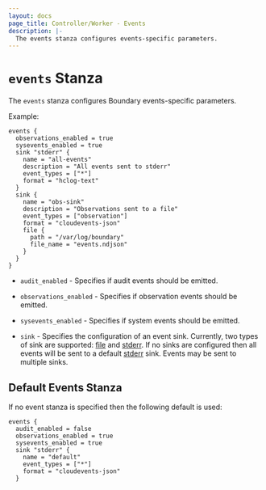 ```yaml
---
layout: docs
page_title: Controller/Worker - Events
description: |-
  The events stanza configures events-specific parameters.
---
```


# `events` Stanza

The `events` stanza configures Boundary events-specific parameters.

Example:

```hcl
events {
  observations_enabled = true
  sysevents_enabled = true
  sink "stderr" {
    name = "all-events"
    description = "All events sent to stderr"
    event_types = ["*"]
    format = "hclog-text"
  }
  sink {
    name = "obs-sink"
    description = "Observations sent to a file"
    event_types = ["observation"]
    format = "cloudevents-json"
    file {
      path = "/var/log/boundary"
      file_name = "events.ndjson"
    }
  }
}
```

- `audit_enabled` - Specifies if audit events should be emitted.  

- `observations_enabled` - Specifies if observation events should be emitted.

- `sysevents_enabled` - Specifies if system events should be emitted.

- `sink` - Specifies the configuration of an event sink. Currently, two types of
  sink are supported: [file](/docs/configuration/events/file) and [stderr](/docs/configuration/events/stderr). If no sinks are configured then all
  events will be sent to a default [stderr](/docs/configuration/events/stderr) sink. Events may be sent to multiple
  sinks.

## Default Events Stanza

If no event stanza is specified then the following default is used:

```hcl
events {
  audit_enabled = false
  observations_enabled = true
  sysevents_enabled = true
  sink "stderr" {
    name = "default"
    event_types = ["*"]
    format = "cloudevents-json"
  }
```

